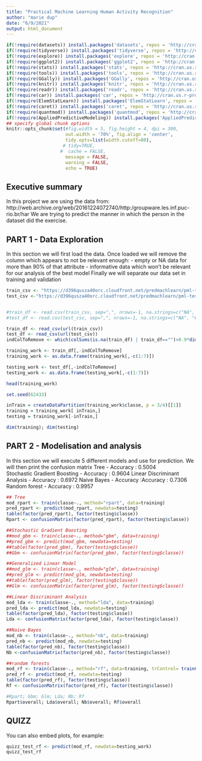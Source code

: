 ---
title: "Practical Machine Learning Human Activity Recognition"
author: "marie dup"
date: "6/9/2021"
output: html_document
---

```{r setup, echo = FALSE, message = FALSE, warning = FALSE, include=FALSE}
if(!require(datasets)) install.packages('datasets', repos = 'http://cran.us.r-project.org')
if(!require(tidyverse)) install.packages('tidyverse', repos = 'http://cran.us.r-project.org')
if(!require(explore)) install.packages('explore', repos = 'http://cran.us.r-project.org')
if(!require(ggplot2)) install.packages('ggplot2', repos = 'http://cran.us.r-project.org')
if(!require(stats)) install.packages('stats', repos = 'http://cran.us.r-project.org')
if(!require(tools)) install.packages('tools', repos = 'http://cran.us.r-project.org')
if(!require(GGally)) install.packages('GGally', repos = 'http://cran.us.r-project.org')
if(!require(knitr)) install.packages('knitr', repos = 'http://cran.us.r-project.org')
if(!require(readr)) install.packages('readr', repos = 'http://cran.us.r-project.org')
if(!require(car)) install.packages('car', repos = 'http://cran.us.r-project.org')
if(!require(ElemStatLearn)) install.packages('ElemStatLearn', repos = 'http://cran.us.r-project.org')
if(!require(caret)) install.packages('caret', repos = 'http://cran.us.r-project.org')
if(!require(quantmod)) install.packages('quantmod', repos = 'http://cran.us.r-project.org')
if(!require(AppliedPredictiveModeling)) install.packages('AppliedPredictiveModeling', repos = 'http://cran.us.r-project.org')
## specify global chunk options
knitr::opts_chunk$set(#fig.width = 5, fig.height = 4, dpi = 300,
                      out.width = '70%', fig.align = 'center',
                      tidy.opts=list(width.cutoff=80),
                     # tidy=TRUE,
                    #  cache = FALSE,
                      message = FALSE,
                      warning = FALSE,
                      echo = TRUE)
```
## Executive summary

In this project we are using the data from:
http://web.archive.org/web/20161224072740/http:/groupware.les.inf.puc-rio.br/har
We are trying to  predict the manner in which the person in the dataset did the exercise.


## PART 1 - Data Exploration 
In this section we will first load the data. 
Once loaded we will remove the column which appears to not be relevant enough:
- empty or NA data for more than 90% of that attribute
- informative data which won't be relevant for our analysis of the best model
Finally we will separate our data set in training and validation

```{r data load and preprocessing}

train_csv <- "https://d396qusza40orc.cloudfront.net/predmachlearn/pml-training.csv" 
test_csv <-"https://d396qusza40orc.cloudfront.net/predmachlearn/pml-testing.csv"


#train_df <- read.csv(train_csv, sep=",", nrows=-1, na.strings=c("NA", "#DIV/0!", ""))
#test_df <- read.csv(test_csv, sep=",", nrows=-1, na.strings=c("NA", "#DIV/0!", ""))

train_df <- read_csv(url(train_csv))
test_df <- read_csv(url(test_csv))
indColToRemove <- which(colSums(is.na(train_df) | train_df=="")>0.9*dim(train_df)[1])

training_work <- train_df[,-indColToRemove]
training_work <- as.data.frame(training_work[,-c(1:7)])

testing_work <- test_df[,-indColToRemove]
testing_work <- as.data.frame(testing_work[,-c(1:7)])

head(training_work)

set.seed(62433)

inTrain = createDataPartition(training_work$classe, p = 3/4)[[1]]
training = training_work[ inTrain,]
testing = training_work[-inTrain,]

dim(training); dim(testing)

```

## PART 2 - Modelisation and  analysis

In this section we will execute 5 different models and use for prediction.
We will then print the confusion matrix 
Tree - Accuracy : 0.5004    
Stochastic Gradient Boosting - Accuracy : 0.9604 
Linear Discriminant Analysis - Accuracy : 0.6972 
Naive Bayes - Accuracy :Accuracy : 0.7306   
Random forest - Accuracy : 0.9957  

```{r analysis}
## Tree
mod_rpart <- train(classe~., method="rpart", data=training)
pred_rpart <- predict(mod_rpart, newdata=testing)
table(factor(pred_rpart), factor(testing$classe))
Rpart <- confusionMatrix(factor(pred_rpart), factor(testing$classe))

##Stochastic Gradient Boosting
##mod_gbm <- train(classe~., method="gbm", data=training)
##pred_gbm <- predict(mod_gbm, newdata=testing)
##table(factor(pred_gbm), factor(testing$classe))
##Gbm <- confusionMatrix(factor(pred_gbm), factor(testing$classe))

##Generalized Linear Model
##mod_glm <- train(classe~., method="glm", data=training)
##pred_glm <- predict(mod_glm, newdata=testing)
##table(factor(pred_glm), factor(testing$classe))
##Glm <- confusionMatrix(factor(pred_glm), factor(testing$classe))

##Linear Discriminant Analysis
mod_lda <- train(classe~., method="lda", data=training)
pred_lda <- predict(mod_lda, newdata=testing)
table(factor(pred_lda), factor(testing$classe))
Lda <- confusionMatrix(factor(pred_lda), factor(testing$classe))

##Naive Bayes
mod_nb <- train(classe~., method="nb", data=training)
pred_nb <- predict(mod_nb, newdata=testing)
table(factor(pred_nb), factor(testing$classe))
Nb <-confusionMatrix(factor(pred_nb), factor(testing$classe))

##random forests
mod_rf <- train(classe~., method="rf", data=training, trControl= trainControl(method="cv"), number=3)
pred_rf <- predict(mod_rf, newdata=testing)
table(factor(pred_rf), factor(testing$classe))
Rf <- confusionMatrix(factor(pred_rf), factor(testing$classe))

#Rpart; Gbm; Glm; Lda; Nb; Rf
Rpart$overall; Lda$overall; Nb$overall; Rf$overall

```


## QUIZZ 

You can also embed plots, for example:

```{r quizz}

quizz_test_rf <- predict(mod_rf, newdata=testing_work)
quizz_test_rf

```


